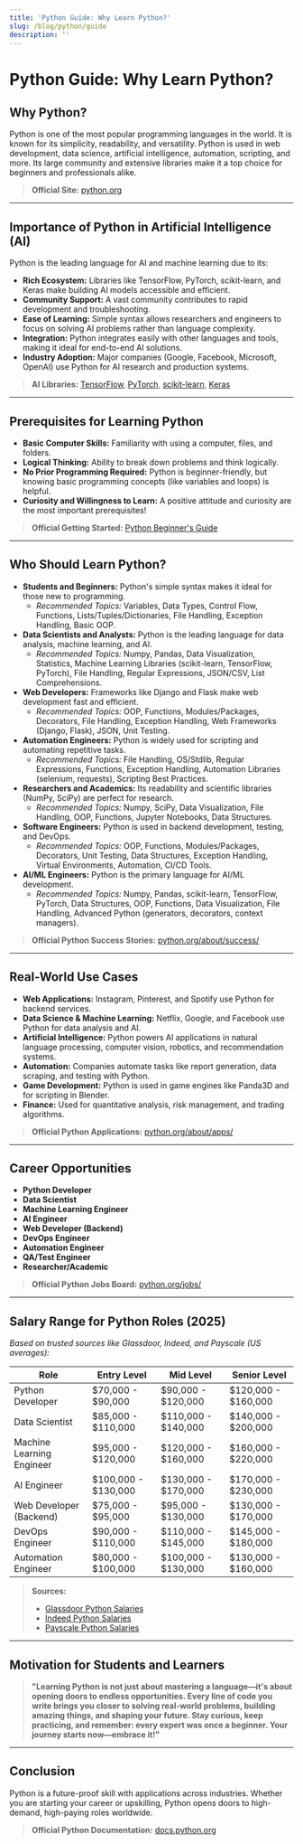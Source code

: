 ```yaml
---
title: 'Python Guide: Why Learn Python?'
slug: /blog/python/guide
description: ''
---
```

# Python Guide: Why Learn Python?

## Why Python?
Python is one of the most popular programming languages in the world. It is known for its simplicity, readability, and versatility. Python is used in web development, data science, artificial intelligence, automation, scripting, and more. Its large community and extensive libraries make it a top choice for beginners and professionals alike.

> **Official Site:** [python.org](https://www.python.org/)

---

## Importance of Python in Artificial Intelligence (AI)
Python is the leading language for AI and machine learning due to its:
- **Rich Ecosystem:** Libraries like TensorFlow, PyTorch, scikit-learn, and Keras make building AI models accessible and efficient.
- **Community Support:** A vast community contributes to rapid development and troubleshooting.
- **Ease of Learning:** Simple syntax allows researchers and engineers to focus on solving AI problems rather than language complexity.
- **Integration:** Python integrates easily with other languages and tools, making it ideal for end-to-end AI solutions.
- **Industry Adoption:** Major companies (Google, Facebook, Microsoft, OpenAI) use Python for AI research and production systems.

> **AI Libraries:** [TensorFlow](https://www.tensorflow.org/), [PyTorch](https://pytorch.org/), [scikit-learn](https://scikit-learn.org/), [Keras](https://keras.io/)

---

## Prerequisites for Learning Python
- **Basic Computer Skills:** Familiarity with using a computer, files, and folders.
- **Logical Thinking:** Ability to break down problems and think logically.
- **No Prior Programming Required:** Python is beginner-friendly, but knowing basic programming concepts (like variables and loops) is helpful.
- **Curiosity and Willingness to Learn:** A positive attitude and curiosity are the most important prerequisites!

> **Official Getting Started:** [Python Beginner's Guide](https://wiki.python.org/moin/BeginnersGuide)

---

## Who Should Learn Python?
- **Students and Beginners:** Python's simple syntax makes it ideal for those new to programming.
  - *Recommended Topics:* Variables, Data Types, Control Flow, Functions, Lists/Tuples/Dictionaries, File Handling, Exception Handling, Basic OOP.
- **Data Scientists and Analysts:** Python is the leading language for data analysis, machine learning, and AI.
  - *Recommended Topics:* Numpy, Pandas, Data Visualization, Statistics, Machine Learning Libraries (scikit-learn, TensorFlow, PyTorch), File Handling, Regular Expressions, JSON/CSV, List Comprehensions.
- **Web Developers:** Frameworks like Django and Flask make web development fast and efficient.
  - *Recommended Topics:* OOP, Functions, Modules/Packages, Decorators, File Handling, Exception Handling, Web Frameworks (Django, Flask), JSON, Unit Testing.
- **Automation Engineers:** Python is widely used for scripting and automating repetitive tasks.
  - *Recommended Topics:* File Handling, OS/Stdlib, Regular Expressions, Functions, Exception Handling, Automation Libraries (selenium, requests), Scripting Best Practices.
- **Researchers and Academics:** Its readability and scientific libraries (NumPy, SciPy) are perfect for research.
  - *Recommended Topics:* Numpy, SciPy, Data Visualization, File Handling, OOP, Functions, Jupyter Notebooks, Data Structures.
- **Software Engineers:** Python is used in backend development, testing, and DevOps.
  - *Recommended Topics:* OOP, Functions, Modules/Packages, Decorators, Unit Testing, Data Structures, Exception Handling, Virtual Environments, Automation, CI/CD Tools.
- **AI/ML Engineers:** Python is the primary language for AI/ML development.
  - *Recommended Topics:* Numpy, Pandas, scikit-learn, TensorFlow, PyTorch, Data Structures, OOP, Functions, Data Visualization, File Handling, Advanced Python (generators, decorators, context managers).

> **Official Python Success Stories:** [python.org/about/success/](https://www.python.org/about/success/)

---

## Real-World Use Cases
- **Web Applications:** Instagram, Pinterest, and Spotify use Python for backend services.
- **Data Science & Machine Learning:** Netflix, Google, and Facebook use Python for data analysis and AI.
- **Artificial Intelligence:** Python powers AI applications in natural language processing, computer vision, robotics, and recommendation systems.
- **Automation:** Companies automate tasks like report generation, data scraping, and testing with Python.
- **Game Development:** Python is used in game engines like Panda3D and for scripting in Blender.
- **Finance:** Used for quantitative analysis, risk management, and trading algorithms.

> **Official Python Applications:** [python.org/about/apps/](https://www.python.org/about/apps/)

---

## Career Opportunities
- **Python Developer**
- **Data Scientist**
- **Machine Learning Engineer**
- **AI Engineer**
- **Web Developer (Backend)**
- **DevOps Engineer**
- **Automation Engineer**
- **QA/Test Engineer**
- **Researcher/Academic**

> **Official Python Jobs Board:** [python.org/jobs/](https://www.python.org/jobs/)

---

## Salary Range for Python Roles (2025)
*Based on trusted sources like Glassdoor, Indeed, and Payscale (US averages):*

| Role                      | Entry Level      | Mid Level        | Senior Level     |
|---------------------------|------------------|------------------|-----------------|
| Python Developer          | $70,000 - $90,000| $90,000 - $120,000| $120,000 - $160,000|
| Data Scientist            | $85,000 - $110,000| $110,000 - $140,000| $140,000 - $200,000|
| Machine Learning Engineer | $95,000 - $120,000| $120,000 - $160,000| $160,000 - $220,000|
| AI Engineer               | $100,000 - $130,000| $130,000 - $170,000| $170,000 - $230,000|
| Web Developer (Backend)   | $75,000 - $95,000| $95,000 - $130,000| $130,000 - $170,000|
| DevOps Engineer           | $90,000 - $110,000| $110,000 - $145,000| $145,000 - $180,000|
| Automation Engineer       | $80,000 - $100,000| $100,000 - $130,000| $130,000 - $160,000|

> **Sources:**
> - [Glassdoor Python Salaries](https://www.glassdoor.com/Salaries/python-developer-salary-SRCH_KO0,17.htm)
> - [Indeed Python Salaries](https://www.indeed.com/career/python-developer/salaries)
> - [Payscale Python Salaries](https://www.payscale.com/research/US/Skill=Python/Salary)

---

## Motivation for Students and Learners
> **"Learning Python is not just about mastering a language—it's about opening doors to endless opportunities. Every line of code you write brings you closer to solving real-world problems, building amazing things, and shaping your future. Stay curious, keep practicing, and remember: every expert was once a beginner. Your journey starts now—embrace it!"**

---

## Conclusion
Python is a future-proof skill with applications across industries. Whether you are starting your career or upskilling, Python opens doors to high-demand, high-paying roles worldwide.

> **Official Python Documentation:** [docs.python.org](https://docs.python.org/3/)
